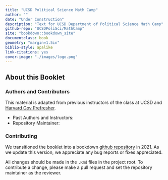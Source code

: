 ```yaml
--- 
title: "UCSD Political Science Math Camp"
author: ""
date: "Under Construction"
description: "Text for UCSD Department of Political Science Math Camp"
github-repo: "UCSDPoliSci/MathCamp"
site: "bookdown::bookdown_site"
documentclass: book
geometry: "margin=1.5in"
biblio-style: apalike
link-citations: yes
cover-image: "./images/logo.png"
---
```

## About this Booklet {-}




### Authors and Contributors {-}

This material is adapted from previous instructors of the class at UCSD and [Harvard Gov Prefresher](https://github.com/IQSS/prefresher). 

- Past Authors and Instructors:  
- Repository Maintainer: 


### Contributing {-}

We transitioned the booklet into a bookdown [github repository](https://github.com/UCSDPoliSci/MathCamp) in 2021.  As we update this version, we appreciate any bug reports or fixes appreciated. 

All changes should be made in the `.Rmd` files in the project root. To contribute a change, please make a pull request and set the repository maintainer as the reviewer.
